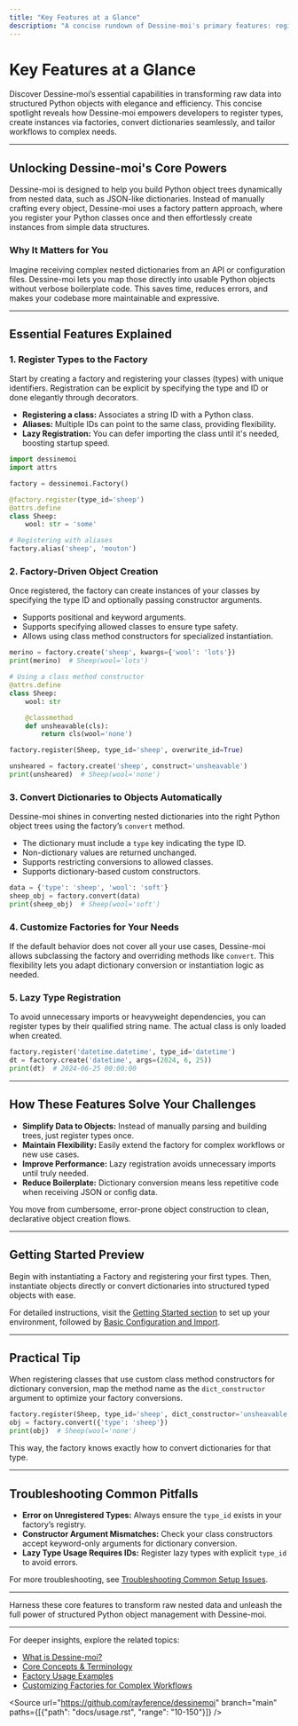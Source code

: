 ```yaml
---
title: "Key Features at a Glance"
description: "A concise rundown of Dessine-moi's primary features: registering types, factory-driven object creation, dictionary conversion, and customizability. Highlights how these help developers bridge the gap from raw data to structured Python objects."
---
```


# Key Features at a Glance

Discover Dessine-moi’s essential capabilities in transforming raw data into structured Python objects with elegance and efficiency. This concise spotlight reveals how Dessine-moi empowers developers to register types, create instances via factories, convert dictionaries seamlessly, and tailor workflows to complex needs.

---

## Unlocking Dessine-moi's Core Powers

Dessine-moi is designed to help you build Python object trees dynamically from nested data, such as JSON-like dictionaries. Instead of manually crafting every object, Dessine-moi uses a factory pattern approach, where you register your Python classes once and then effortlessly create instances from simple data structures.

### Why It Matters for You

Imagine receiving complex nested dictionaries from an API or configuration files. Dessine-moi lets you map those directly into usable Python objects without verbose boilerplate code. This saves time, reduces errors, and makes your codebase more maintainable and expressive.

---

## Essential Features Explained

### 1. Register Types to the Factory

Start by creating a factory and registering your classes (types) with unique identifiers. Registration can be explicit by specifying the type and ID or done elegantly through decorators.

- **Registering a class:** Associates a string ID with a Python class.
- **Aliases:** Multiple IDs can point to the same class, providing flexibility.
- **Lazy Registration:** You can defer importing the class until it's needed, boosting startup speed.

```python
import dessinemoi
import attrs

factory = dessinemoi.Factory()

@factory.register(type_id='sheep')
@attrs.define
class Sheep:
    wool: str = 'some'

# Registering with aliases
factory.alias('sheep', 'mouton')
```

### 2. Factory-Driven Object Creation

Once registered, the factory can create instances of your classes by specifying the type ID and optionally passing constructor arguments.

- Supports positional and keyword arguments.
- Supports specifying allowed classes to ensure type safety.
- Allows using class method constructors for specialized instantiation.

```python
merino = factory.create('sheep', kwargs={'wool': 'lots'})
print(merino)  # Sheep(wool='lots')

# Using a class method constructor
@attrs.define
class Sheep:
    wool: str

    @classmethod
    def unsheavable(cls):
        return cls(wool='none')

factory.register(Sheep, type_id='sheep', overwrite_id=True)

unsheared = factory.create('sheep', construct='unsheavable')
print(unsheared)  # Sheep(wool='none')
```

### 3. Convert Dictionaries to Objects Automatically

Dessine-moi shines in converting nested dictionaries into the right Python object trees using the factory’s `convert` method.

- The dictionary must include a `type` key indicating the type ID.
- Non-dictionary values are returned unchanged.
- Supports restricting conversions to allowed classes.
- Supports dictionary-based custom constructors.

```python
data = {'type': 'sheep', 'wool': 'soft'}
sheep_obj = factory.convert(data)
print(sheep_obj)  # Sheep(wool='soft')
```

### 4. Customize Factories for Your Needs

If the default behavior does not cover all your use cases, Dessine-moi allows subclassing the factory and overriding methods like `convert`. This flexibility lets you adapt dictionary conversion or instantiation logic as needed.

### 5. Lazy Type Registration

To avoid unnecessary imports or heavyweight dependencies, you can register types by their qualified string name. The actual class is only loaded when created.

```python
factory.register('datetime.datetime', type_id='datetime')
dt = factory.create('datetime', args=(2024, 6, 25))
print(dt)  # 2024-06-25 00:00:00
```

---

## How These Features Solve Your Challenges

- **Simplify Data to Objects:** Instead of manually parsing and building trees, just register types once.
- **Maintain Flexibility:** Easily extend the factory for complex workflows or new use cases.
- **Improve Performance:** Lazy registration avoids unnecessary imports until truly needed.
- **Reduce Boilerplate:** Dictionary conversion means less repetitive code when receiving JSON or config data.

You move from cumbersome, error-prone object construction to clean, declarative object creation flows.

---

## Getting Started Preview

Begin with instantiating a Factory and registering your first types. Then, instantiate objects directly or convert dictionaries into structured typed objects with ease.

For detailed instructions, visit the [Getting Started section](/getting-started/setup-basics/prerequisites) to set up your environment, followed by [Basic Configuration and Import](/getting-started/first-usage/basic-setup).

---

## Practical Tip

When registering classes that use custom class method constructors for dictionary conversion, map the method name as the `dict_constructor` argument to optimize your factory conversions.

```python
factory.register(Sheep, type_id='sheep', dict_constructor='unsheavable')
obj = factory.convert({'type': 'sheep'})
print(obj)  # Sheep(wool='none')
```

This way, the factory knows exactly how to convert dictionaries for that type.

---

## Troubleshooting Common Pitfalls

- **Error on Unregistered Types:** Always ensure the `type_id` exists in your factory’s registry.
- **Constructor Argument Mismatches:** Check your class constructors accept keyword-only arguments for dictionary conversion.
- **Lazy Type Usage Requires IDs:** Register lazy types with explicit `type_id` to avoid errors.

For more troubleshooting, see [Troubleshooting Common Setup Issues](/getting-started/first-usage/troubleshooting).

---

Harness these core features to transform raw nested data and unleash the full power of structured Python object management with Dessine-moi.


---

For deeper insights, explore the related topics:
- [What is Dessine-moi?](/overview/introduction-core-concepts/what-is-dessinemoi)
- [Core Concepts & Terminology](/overview/introduction-core-concepts/core-concepts-terminology)
- [Factory Usage Examples](/api-reference/usage-patterns/factory-in-action)
- [Customizing Factories for Complex Workflows](/guides/advanced-usage/customizing-factories)


<Source url="https://github.com/rayference/dessinemoi" branch="main" paths={[{"path": "docs/usage.rst", "range": "10-150"}]} />
